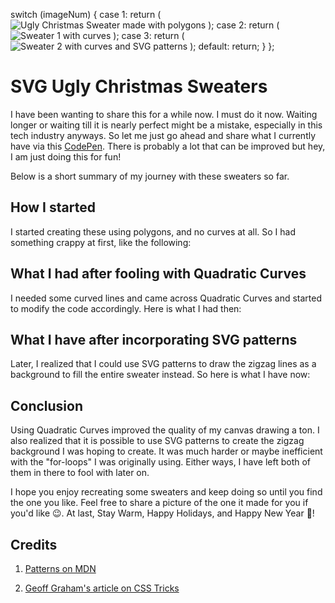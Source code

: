 
<!-- MDX is only allowing to have one component being exported. Could not do multiple exports -->

  switch (imageNum) {
    case 1:
      return (
        <img
          src={Image1}
          alt="Ugly Christmas Sweater made with polygons"
          className="mdx-image"
        />
      );
    case 2:
      return (
        <img src={Image2} alt="Sweater 1 with curves" className="mdx-image" />
      );
    case 3:
      return (
        <img
          src={Image3}
          alt="Sweater 2 with curves and SVG patterns"
          className="mdx-image"
        />
      );
    default:
      return;
  }
};

# SVG Ugly Christmas Sweaters

I have been wanting to share this for a while now. I must do it now. Waiting longer or waiting till it is nearly perfect might be a mistake, especially in this tech industry anyways. So let me just go ahead and share what I currently have via this [CodePen](https://codepen.io/ytrkptl/pen/OJRxWmZ). There is probably a lot that can be improved but hey, I am just doing this for fun!

Below is a short summary of my journey with these sweaters so far.

## How I started

I started creating these using polygons, and no curves at all. So I had something crappy at first, like the following:

<MultiImage imageNum={1} />

## What I had after fooling with Quadratic Curves

<MultiImage imageNum={2} />

I needed some curved lines and came across Quadratic Curves and started to modify the code accordingly. Here is what I had then:

## What I have after incorporating SVG patterns

<MultiImage imageNum={3} />

Later, I realized that I could use SVG patterns to draw the zigzag lines as a background to fill the entire sweater instead. So here is what I have now:

## Conclusion

Using Quadratic Curves improved the quality of my canvas drawing a ton. I also realized that it is possible to use SVG patterns to create the zigzag background I was hoping to create. It was much harder or maybe inefficient with the "for-loops" I was originally using. Either ways, I have left both of them in there to fool with later on.

I hope you enjoy recreating some sweaters and keep doing so until you find the one you like. Feel free to share a picture of the one it made for you if you'd like 😉. At last, Stay Warm, Happy Holidays, and Happy New Year 🎉!

## Credits

1. [Patterns on MDN](https://developer.mozilla.org/en-US/docs/Web/SVG/Tutorial/Patterns)

2. [Geoff Graham's article on CSS Tricks](https://css-tricks.com/snippets/svg/svg-patterns/)
